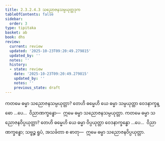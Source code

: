 ```yaml
---
title: 2.3.2.4.3 သညောဇနသမ္ပယုတ္တဒုက
tableOfContents: false
sidebar:
  order: 3
type: tipitaka
basket: ab
book: dhs
review:
  current: review
  updated: '2025-10-23T09:20:49.279815'
  updated_by: ''
  notes: ''
  history:
  - state: review
    date: '2025-10-23T09:20:49.279815'
    updated_by: ''
    notes: ''
    previous_state: draft
---
```



<ReviewStatus review={frontmatter.review} showDetails={true} />

<HypothesisAnnotation frontmatter={frontmatter} />

<DynamicBreadcrumb />

<Division number="1132" book="dhs" e="ch" v="29" p="227">

<Paragraph number="1825" book="dhs">
ကတမေ ဓမ္မာ သညောဇနသမ္ပယုတ္တာ? တေဟိ ဓမ္မေဟိ ယေ ဓမ္မာ သမ္ပယုတ္တာ ဝေဒနာက္ခန္ဓော …ပေ…  ဝိညာဏက္ခန္ဓော—  ဣမေ ဓမ္မာ သညောဇနသမ္ပယုတ္တာ.
</Paragraph>

</Division>
<Division number="1133" book="dhs" e="ch" v="29" p="227">

<Paragraph number="1826" book="dhs">
ကတမေ ဓမ္မာ သညောဇနဝိပ္ပယုတ္တာ? တေဟိ ဓမ္မေဟိ ယေ ဓမ္မာ ဝိပ္ပယုတ္တာ ဝေဒနာက္ခန္ဓော …ပေ…  ဝိညာဏက္ခန္ဓော; သဗ္ဗဉ္စ ရူပံ, အသင်္ခတာ စ ဓာတု—  ဣမေ ဓမ္မာ သညောဇနဝိပ္ပယုတ္တာ.
</Paragraph>
</Division>